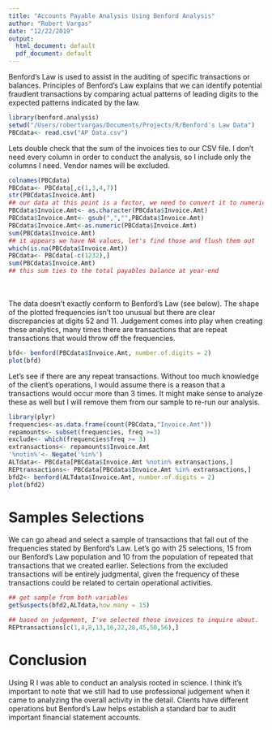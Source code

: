 ```yaml
---
title: "Accounts Payable Analysis Using Benford Analysis"
author: "Robert Vargas"
date: "12/22/2019"
output:
  html_document: default
  pdf_document: default
---
```


Benford's Law is used to assist in the auditing of specific transactions or balances. Principles of Benford's Law explains that we can identify potential fraudlent transactions by comparing actual patterns of leading digits to the expected patterns indicated by the law.
```r
library(benford.analysis)
setwd("/Users/robertvargas/Documents/Projects/R/Benford's Law Data")
PBCdata<- read.csv("AP Data.csv")
```

Lets double check that the sum of the invoices ties to our CSV file. I don't need every column in order to conduct the analysis, so I include only the columns I need. Vendor names will be excluded.
```r
colnames(PBCdata)
PBCdata<- PBCdata[,c(1,3,4,7)]
str(PBCdata$Invoice.Amt)
## our data at this point is a factor, we need to convert it to numeric values
PBCdata$Invoice.Amt<- as.character(PBCdata$Invoice.Amt)
PBCdata$Invoice.Amt<- gsub(",","",PBCdata$Invoice.Amt)
PBCdata$Invoice.Amt<-as.numeric(PBCdata$Invoice.Amt)
sum(PBCdata$Invoice.Amt)
## it appears we have NA values, let's find those and flush them out
which(is.na(PBCdata$Invoice.Amt))
PBCdata<- PBCdata[-c(1232),]
sum(PBCdata$Invoice.Amt)
## this sum ties to the total payables balance at year-end
```
 <br><br />
The data doesn't exactly conform to Benford's Law (see below). The shape of the plotted frequencies isn't too unusual but there are clear discrepancies at digits 52 and 11. Judgement comes into play when creating these analytics, many times there are transactions that are repeat transactions that would throw off the frequencies. 
```r
bfd<- benford(PBCdata$Invoice.Amt, number.of.digits = 2)
plot(bfd)
```

Let's see if there are any repeat transactions. Without too much knowledge of the client's operations, I would assume there is a reason that a transactions would occur more than 3 times. It might make sense to analyze these as well but I will remove them from our sample to re-run our analysis. 
```r
library(plyr)
frequencies<-as.data.frame(count(PBCdata,"Invoice.Amt"))
repamounts<- subset(frequencies, freq >=3)
exclude<- which(frequencies$freq >= 3)
extransactions<- repamounts$Invoice.Amt
'%notin%'<- Negate('%in%')
ALTdata<- PBCdata[PBCdata$Invoice.Amt %notin% extransactions,]
REPtransactions<- PBCdata[PBCdata$Invoice.Amt %in% extransactions,]
bfd2<- benford(ALTdata$Invoice.Amt, number.of.digits = 2)
plot(bfd2)

```

# Samples Selections
We can go ahead and select a sample of transactions that fall out of the frequencies stated by Benford's Law. Let's go with 25 selections, 15 from our Benford's Law population and 10 from the population of repeated that transactions that we created earlier. Selections from the excluded transactions will be entirely judgmental, given the frequency of these transactions could be related to certain operational activities.
```r
## get sample from both variables
getSuspects(bfd2,ALTdata,how.many = 15)

## based on judgement, I've selected these invoices to inquire about.
REPtransactions[c(1,4,8,13,16,22,28,45,50,56),]
```

# Conclusion
Using R I was able to conduct an analysis rooted in science. I think it's important to note that we still had to use professional judgement when it came to analyzing the overall activity in the detail. Clients have different operations but Benford's Law helps establish a standard bar to audit important financial statement accounts.
